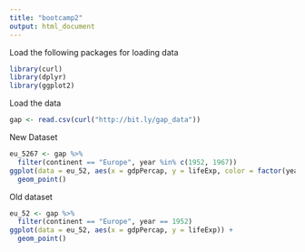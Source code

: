 ```yaml
---
title: "bootcamp2"
output: html_document
---
```


Load the following packages for loading data

```r
library(curl)
library(dplyr)
library(ggplot2)
```

Load the data

```r
gap <- read.csv(curl("http://bit.ly/gap_data"))
```


New Dataset

```r
eu_5267 <- gap %>%
  filter(continent == "Europe", year %in% c(1952, 1967))
ggplot(data = eu_52, aes(x = gdpPercap, y = lifeExp, color = factor(year))) +
  geom_point()
```

Old dataset

```r
eu_52 <- gap %>%
  filter(continent == "Europe", year == 1952)
ggplot(data = eu_52, aes(x = gdpPercap, y = lifeExp)) +
  geom_point()
```


